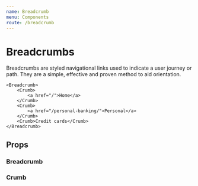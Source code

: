 ```yaml
---
name: Breadcrumb
menu: Components
route: /breadcrumb
---
```



# Breadcrumbs

Breadcrumbs are styled navigational links used to indicate a user journey or path. They are a simple, effective and proven method to aid orientation.

<Playground>

    <Breadcrumb>
        <Crumb>
            <a href="/">Home</a>
        </Crumb>
        <Crumb>
            <a href="/personal-banking/">Personal</a>
        </Crumb>
        <Crumb>Credit cards</Crumb>
    </Breadcrumb>

</Playground>

## Props

### Breadcrumb

<PropsTable of={Breadcrumb} />

### Crumb

<PropsTable of={Crumb} />
